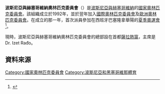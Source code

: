 {{Infobox National Olympic Committee
| title = 波斯尼亞與赫塞哥維納奧林匹克委員會
| logo = 
| 國家或地區 = BIH
| 國家或地區編碼 = BIH
| 成立日期 = 1992年
| 加入國際奧委會 = 1993年
| 所屬成員 = [[歐洲奧林匹克委員會|歐洲奧林匹克委員會]]
| 總部 = {{BIH}}[[薩拉熱窩|薩拉熱窩]]
| 會長 = Dr. Izet Rađo
| 秘書長 =
| 網頁 = [http://www.okbih.ba 官方網頁]
}}
'''波斯尼亞與赫塞哥維納奧林匹克委員會'''（{{lang|en|Olympic Committee of Bosnia and Herzegovina}}）是[[波斯尼亞與赫塞哥維納|波斯尼亞與赫塞哥維納]]的[[國家奧林匹克委員會|國家奧林匹克委員會]]。該組織成立於1992年，並於翌年加入[[國際奧林匹克委員會|國際奧林匹克委員會]]及[[歐洲奧林匹克委員會|歐洲奧林匹克委員會]]。在成立的那一年，首次派員參加在西班牙巴塞隆拿舉陽的[[1992年夏季奧林匹克運動會|夏季奧運會]]<ref>{{Cite web |url=http://www.sports-reference.com/olympics/countries/BIH/ |title=Bosnia and Herzegovina |access-date=2014-05-21 |archive-url=https://web.archive.org/web/20081208044745/http://www.sports-reference.com/olympics/countries/BIH/ |archive-date=2008-12-08 |dead-url=yes }}</ref>。

現時，波斯尼亞與赫塞哥維納奧林匹克委員會的總部設在首都[[薩拉熱窩|薩拉熱窩]]，主席是Dr. Izet Rađo。

==資料來源==
{{Reflist}}

{{歐洲奧林匹克委員會}}
{{Authority control}}

[[Category:國家奧林匹克委員會|Category:國家奧林匹克委員會]]
[[Category:波斯尼亞和黑塞哥維那體育|Category:波斯尼亞和黑塞哥維那體育]]